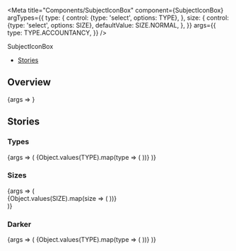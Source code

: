 
<Meta
  title="Components/SubjectIconBox"
  component={SubjectIconBox}
  argTypes={{
    type: {
      control: {type: 'select', options: TYPE},
    },
    size: {
      control: {type: 'select', options: SIZE},
      defaultValue: SIZE.NORMAL,
    },
  }}
  args={{
    type: TYPE.ACCOUNTANCY,
  }}
/>

<PageHeader>SubjectIconBox</PageHeader>

- [Stories](#stories)

## Overview

<Canvas>
  <Story name="Default">{args => <SubjectIconBox {...args} />}</Story>
</Canvas>

<ArgsTable story="Default" />

## Stories

### Types

<Canvas>
  <Story name="Types">
    {args => (
      <Flex wrap>
        {Object.values(TYPE).map(type => (
          <StoryVariant label={`type - ${type}`} width={200} key={type}>
            <SubjectIconBox {...args} type={type} />
          </StoryVariant>
        ))}
      </Flex>
    )}
  </Story>
</Canvas>

### Sizes

<Canvas>
  <Story name="Sizes">
    {args => (
      <div>
        {Object.values(SIZE).map(size => (
          <StoryVariant label={`size - ${size}`} key={size}>
            <SubjectIconBox {...args} size={size} />
          </StoryVariant>
        ))}
      </div>
    )}
  </Story>
</Canvas>

### Darker

<Canvas>
  <Story name="Darker">
    {args => (
      <Flex wrap>
        {Object.values(TYPE).map(type => (
          <StoryVariant label={`type - ${type}`} width={200} key={type}>
            <SubjectIconBox {...args} type={type} darker />
          </StoryVariant>
        ))}
      </Flex>
    )}
  </Story>
</Canvas>
